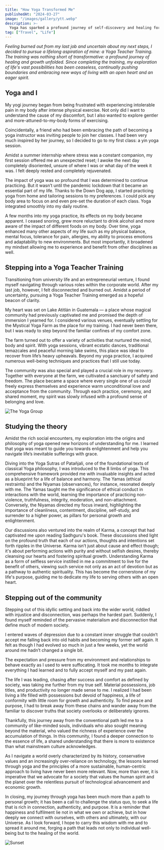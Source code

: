 ```yaml
---
title: "How Yoga Transformed Me"
publishedAt: "2024-03-27"
image: "/images/gallery/ytt.webp"
description: >-
  Yoga has sparked a profound journey of self-discovery and healing for me; continually pushing boundaries and embracing new ways of living with an open heart and an eager spirit.
tag: ["Travel", "Life"]
---
```


_Feeling burned out from my last job and uncertain about my next steps, I decided to pursue a lifelong aspiration of mine: a Yoga Teacher Training. The training was nothing short of transformative: a profound journey of healing and growth unfolded. Since completing the training, my exploration of life's vast possibilities has been ceaseless, continually pushing boundaries and embracing new ways of living with an open heart and an eager spirit._

## Yoga and I

My yogi journey began from being frustrated with experiencing intolerable pain in my body after intense physical exercise. Not only did I want to understand the cause of my discomfort, but I also wanted to explore gentler and more-attuned-to-my-body forms of exercising.

Coincidentally, a friend who had been embracing the path of becoming a yoga instructor was inviting people to join her classes. I had been very much inspired by her journey, so I decided to go to my first class: a yin yoga session.

Amidst a summer internship where stress was a constant companion, my first session offered me an unexpected reset; I awoke the next day completely disoriented, unsure of where I was or what day of the week it was. I felt deeply rested and completely rejuvenated.

The impact of yoga was so profound that I was determined to continue practicing. But it wasn’t until the pandemic lockdown that it became an essential part of my life. Thanks to the Down Dog app, I started practicing yoga from home and tailoring sessions to my preferences. I could pick any body area to focus on and even pre-set the duration of each class. Yoga integrated smoothly into my daily routine.

A few months into my yoga practice, its effects on my body became apparent. I ceased snoring, grew more reluctant to drink alcohol and more aware of the impact of different foods on my body. Over time, yoga enhanced many other aspects of my life such as my physical balance, mental focus, tolerance for pain, allergies, my ability to process emotions and adaptability to new environments. But most importantly, it broadened my mindset allowing me to experience and benefit from other disciplines as well.

## Stepping into a Yoga Teacher Training

Transitioning from university life and an entrepreneurial venture, I found myself navigating through various roles within the corporate world. After my last job, however, I felt disconnected and burned out. Amidst a period of uncertainty, pursuing a Yoga Teacher Training emerged as a hopeful beacon of clarity.

My heart was set on Lake Atitlán in Guatemala — a place whose magical community had previously captivated me and promised the depth of immersion I yearned for. I considered various venues, eventually settling for the Mystical Yoga Farm as the place for my training. I had never been there, but I was ready to step beyond the familiar confines of my comfort zone.

The farm turned out to offer a variety of activities that nurtured the mind, body and spirit. With yoga sessions, vibrant ecstatic dances, traditional temazcales and peaceful morning lake swims, this place was ideal to recover from life’s heavy upheavals. Beyond my yoga practice, I acquired numerous well-being techniques and practices that I still use today.

The community was also special and played a crucial role in my recovery. Together with everyone at the farm, we cultivated a sanctuary of safety and freedom. The place became a space where every single one of us could freely express themselves and experience warm unconditional love and acceptance from the community. Through each practice, ceremony, and shared moment, my spirit was slowly infused with a profound sense of belonging and love.

![The Yoga Group](/images/gallery/yoga_group.webp)

## Studying the theory

Amidst the rich social encounters, my exploration into the origins and philosophy of yoga opened new horizons of understanding for me. I learned that yoga was meant to guide you towards enlightenment and help you navigate life’s inevitable sufferings with grace.

Diving into the Yoga Sutras of Patañjali, one of the foundational texts of classical Yoga philosophy, I was introduced to the 8 limbs of yoga. This comprehensive framework provided me with invaluable insights and acted as a blueprint for a life of balance and harmony. The Yamas (ethical restraints) and the Niyamas (observances), for instance, resonated deeply with me. The Yamas taught me the significance of ethical conduct in interactions with the world, learning the importance of practicing non-violence, truthfulness, integrity, moderation, and non-attachment. Conversely, the Niyamas directed my focus inward, highlighting the importance of cleanliness, contentment, discipline, self-study, and surrender to a higher power, as pillars for personal growth and enlightenment.

Our discussions also ventured into the realm of Karma, a concept that had captivated me upon reading Sadhguru's book. These discussions shed light on the profound truth that each of our actions, thoughts and intentions set forth ripples in the Universe. Karma isn’t just about cause and effect though; it's about performing actions with purity and without selfish desires, thereby cleansing our hearts and fostering spiritual growth. Understanding Karma as a form of selfless service instilled in me a commitment to live for the benefit of others, viewing such service not only as an act of devotion but as a pathway to authentic spirituality. This has become the cornerstone of my life's purpose, guiding me to dedicate my life to serving others with an open heart.

## Stepping out of the community

Stepping out of this idyllic setting and back into the wider world, riddled with injustice and disconnection, was perhaps the hardest part. Suddenly, I found myself reminded of the pervasive materialism and disconnection that define much of modern society.

I entered waves of depression due to a constant inner struggle that couldn’t accept me falling back into old habits and becoming my former self again. It felt as though I had evolved so much in just a few weeks, yet the world around me hadn’t changed a single bit.

The expectation and pressure from my environment and relationships to behave exactly as I used to were suffocating. It took me months to integrate everything I had learned and to fully accept myself and my past again.

The life I was leading, chasing after success and comfort as defined by society, was taking me further from my true self. Material possessions, job titles, and productivity no longer made sense to me. I realized I had been living a life filled with possessions but devoid of happiness, a life of conformity with little room for growth and authenticity. To find peace and purpose, I had to break away from these chains and wander away from the familiar to discover truths that society overlooks or deliberately ignores.

Thankfully, this journey away from the conventional path led me to a community of like-minded souls, individuals who also sought meaning beyond the material, who valued the richness of experience over the accumulation of things. In this community, I found a deeper connection to the essence of life, a shared understanding that there is more to existence than what mainstream culture acknowledges.

As I navigate a world overly characterized by its history, conservative values and an increasingly over-reliance on technology, the lessons learned through yoga and the principles of a more sustainable, human-centric approach to living have never been more relevant. Now, more than ever, it is imperative that we advocate for a society that values the human spirit and the planet over the relentless pursuit of technological advancement and economic growth.

In closing, my journey through yoga has been much more than a path to personal growth; it has been a call to challenge the status quo, to seek a life that is rich in connection, authenticity, and purpose. It is a reminder that happiness and fulfilment lie not in what we own or achieve, but in how deeply we connect with ourselves, with others and ultimately, with our Universe. As I look forward, I hope to carry this wisdom with me and to spread it around me, forging a path that leads not only to individual well-being but to the healing of the world.

![Sunset](/images/gallery/sunset.webp)
